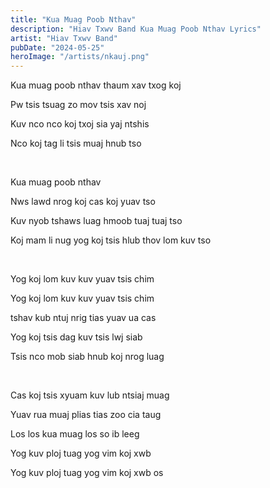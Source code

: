 ```yaml
---
title: "Kua Muag Poob Nthav"
description: "Hiav Txwv Band Kua Muag Poob Nthav Lyrics"
artist: "Hiav Txwv Band"
pubDate: "2024-05-25"
heroImage: "/artists/nkauj.png"
---
```


Kua muag poob nthav thaum xav txog koj

Pw tsis tsuag zo mov tsis xav noj

Kuv nco nco koj txoj sia yaj ntshis

Nco koj tag li tsis muaj hnub tso

<br />

Kua muag poob nthav

Nws lawd nrog koj cas koj yuav tso

Kuv nyob tshaws luag hmoob tuaj tuaj tso

Koj mam li nug yog koj tsis hlub thov lom kuv tso

<br />

Yog koj lom kuv kuv yuav tsis chim

Yog koj lom kuv kuv yuav tsis chim

tshav kub ntuj nrig tias yuav ua cas

Yog koj tsis dag kuv tsis lwj siab

Tsis nco mob siab hnub koj nrog luag

<br />

Cas koj tsis xyuam kuv lub ntsiaj muag

Yuav rua muaj plias tias zoo cia taug

Los los kua muag los so ib leeg

Yog kuv ploj tuag yog vim koj xwb

Yog kuv ploj tuag yog vim koj xwb os
